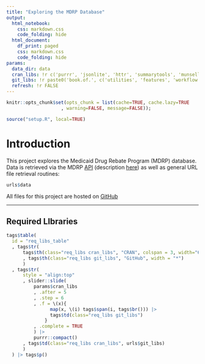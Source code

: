 ```yaml
---
title: "Exploring the MDRP Database"
output:
  html_notebook:
    css: markdown.css
    code_folding: hide
  html_document:
    df_print: paged
    css: markdown.css
    code_folding: hide
params:
  data_dir: data
  cran_libs: !r c('purrr', 'jsonlite', 'httr', 'summarytools', 'munsell', 'cachem', 'SmartEDA', 'htmltools', 'slider', 'stringi', 'magrittr', 'plotly', 'DT', 'data.table', 'pdftools', 'lubridate', 'future', 'furrr', 'future.callr')
  git_libs: !r paste0('book.of.', c('utilities', 'features', 'workflow')) |> c('architect', 'smart.data', 'event.vectors')
  refresh: !r FALSE
---
```


```r
knitr::opts_chunk$set(opts_chunk = list(cache=TRUE, cache.lazy=TRUE
                    , warning=FALSE, message=FALSE));

source("setup.R", local=TRUE)
```

```{=js}
<script type="text/javascript" async
  src="https://cdnjs.cloudflare.com/ajax/libs/mathjax/2.7.7/MathJax.js?config=TeX-MML-AM_CHTML">
</script>
```

# Introduction

This project explores the Medicaid Drug Rebate Program (MDRP) database.  Data is retrieved via the MDRP [API](https://data.medicaid.gov/dataset/0ad65fe5-3ad3-5d79-a3f9-7893ded7963a) (description [here](https://www.medicaid.gov/medicaid/prescription-drugs/medicaid-drug-rebate-program/medicaid-drug-rebate-program-data/index.html)) as well as general URL file retrieval routines:

```r
urls$data
```

All files for this project are hosted on [GitHub](https://github.com/delriaan/port_MDRP_database)

<hr>

## Required LIbraries

```r
tags$table(
  id = "req_libs_table"
  , tags$tr(
      tags$th(class="req_libs cran_libs", "CRAN", colspan = 3, width="67%; ")
      , tags$th(class="req_libs git_libs", "GitHub", width = "*")
      )
  , tags$tr(
      style = "align:top"
      , slider::slide(
          params$cran_libs
          , .after = 5
          , .step = 6
          , .f = \(x){ 
                map(x, \(i) tags$span(i, tags$br())) |> 
                tags$td(class="req_libs git_libs")
              }
          , .complete = TRUE
          ) |> 
          purrr::compact()
      , tags$td(class="req_libs cran_libs", urls$git_libs)
      )
  ) |> tags$p()
```


